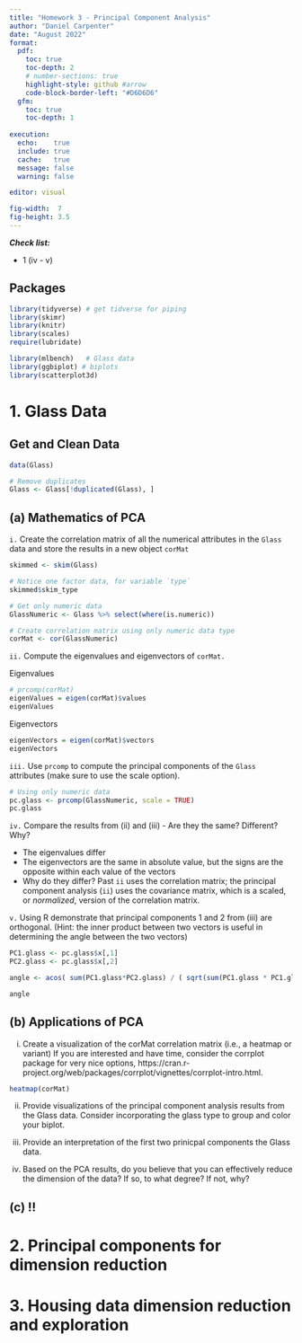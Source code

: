 ```yaml
---
title: "Homework 3 - Principal Component Analysis"
author: "Daniel Carpenter"
date: "August 2022"
format: 
  pdf:
    toc: true
    toc-depth: 2
    # number-sections: true
    highlight-style: github #arrow
    code-block-border-left: "#D6D6D6"
  gfm:
    toc: true
    toc-depth: 1
    
execution:
  echo:    true
  include: true
  cache:   true
  message: false
  warning: false

editor: visual

fig-width:  7
fig-height: 3.5
---
```



***Check list:***

* 1 (iv - v)

\newpage

## Packages

```r
library(tidyverse) # get tidverse for piping
library(skimr)
library(knitr)
library(scales)
require(lubridate)

library(mlbench)   # Glass data
library(ggbiplot) # biplots
library(scatterplot3d)

```

# 1. Glass Data

## Get and Clean Data
```r
data(Glass)

# Remove duplicates
Glass <- Glass[!duplicated(Glass), ]
```

## (a) Mathematics of PCA

`i.` Create the correlation matrix of all the numerical attributes in the `Glass` data and store the results in a new object `corMat`

```r
skimmed <- skim(Glass)

# Notice one factor data, for variable `type`
skimmed$skim_type

# Get only numeric data
GlassNumeric <- Glass %>% select(where(is.numeric))

# Create correlation matrix using only numeric data type
corMat <- cor(GlassNumeric)
```


`ii.` Compute the eigenvalues and eigenvectors of `corMat.`

Eigenvalues
```r
# prcomp(corMat)
eigenValues = eigen(corMat)$values
eigenValues
```

Eigenvectors
```r
eigenVectors = eigen(corMat)$vectors
eigenVectors
```


`iii.` Use `prcomp` to compute the principal components of the `Glass` attributes (make sure to use the scale option).
```r
# Using only numeric data
pc.glass <- prcomp(GlassNumeric, scale = TRUE)
pc.glass
```


`iv.` Compare the results from (ii) and (iii) - Are they the same? Different? Why? <br>

* The eigenvalues differ
* The eigenvectors are the same in absolute value, but the signs are the opposite within each value of the vectors
* Why do they differ? Past `ii` uses the correlation matrix; the principal component analysis (`ii`) uses the covariance matrix, which is a scaled, or *normalized*, version of the correlation matrix. 


`v.` Using R demonstrate that principal components 1 and 2 from (iii) are orthogonal. (Hint: the inner product between two vectors is useful in determining the angle between the two vectors)

```r
PC1.glass <- pc.glass$x[,1]
PC2.glass <- pc.glass$x[,2]

angle <- acos( sum(PC1.glass*PC2.glass) / ( sqrt(sum(PC1.glass * PC1.glass)) * sqrt(sum(PC2.glass * PC2.glass)) ) )

angle

```


\newpage

## (b) Applications of PCA

i. Create a visualization of the corMat correlation matrix (i.e., a heatmap or variant) If you are interested and have time, consider the corrplot package for very nice options, https://cran.r-project.org/web/packages/corrplot/vignettes/corrplot-intro.html.

```r
heatmap(corMat)
```

ii. Provide visualizations of the principal component analysis results from the Glass data. Consider incorporating the glass type to group and color your biplot.


iii. Provide an interpretation of the first two prinicpal components the Glass data.


iv. Based on the PCA results, do you believe that you can effectively reduce the dimension of the data? If so, to what degree? If not, why?



\newpage

## (c) !!

# 2. Principal components for dimension reduction


\newpage

# 3. Housing data dimension reduction and exploration


